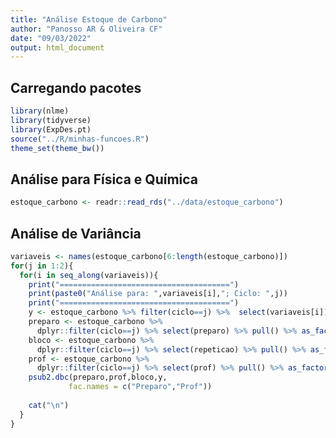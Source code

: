 ```yaml
---
title: "Análise Estoque de Carbono"
author: "Panosso AR & Oliveira CF"
date: "09/03/2022"
output: html_document
---
```


## Carregando pacotes
```r
library(nlme)
library(tidyverse)
library(ExpDes.pt)
source("../R/minhas-funcoes.R")
theme_set(theme_bw())
```

## Análise para Física e Química
```r
estoque_carbono <- readr::read_rds("../data/estoque_carbono")
```

## Análise de Variância
```r
variaveis <- names(estoque_carbono[6:length(estoque_carbono)])
for(j in 1:2){
  for(i in seq_along(variaveis)){
    print("======================================")
    print(paste0("Análise para: ",variaveis[i],"; Ciclo: ",j))
    print("======================================")
    y <- estoque_carbono %>% filter(ciclo==j) %>%  select(variaveis[i]) %>% pull()
    preparo <- estoque_carbono %>% 
      dplyr::filter(ciclo==j) %>% select(preparo) %>% pull() %>% as_factor()
    bloco <- estoque_carbono %>% 
      dplyr::filter(ciclo==j) %>% select(repeticao) %>% pull() %>% as_factor()
    prof <- estoque_carbono %>%  
      dplyr::filter(ciclo==j) %>% select(prof) %>% pull() %>% as_factor()
    psub2.dbc(preparo,prof,bloco,y,
             fac.names = c("Preparo","Prof"))
    
    cat("\n")  
  }
}
```






